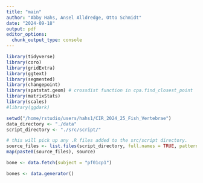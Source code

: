 ```yaml
---
title: "main"
author: "Abby Hahs, Ansel Alldredge, Otto Schmidt"
date: "2024-09-18"
output: pdf
editor_options: 
  chunk_output_type: console
---
```


```r
library(tidyverse)
library(coro)
library(gridExtra)
library(ggtext)
library(segmented)
library(changepoint)
library(spatstat.geom) # crossdist function in cpa.find_closest_point
library(matrixStats)
library(scales)
#library(ggdark) 

setwd("/home/rstudio/users/hahs1/CIR_2024_25_Fish_Vertebrae")
data_directory <- "./data"
script_directory <- "./src/script/"
```

```r
# this will pick up any .R files added to the src/script directory.
source_files <- list.files(script_directory, full.names = TRUE, pattern = "*.R", recursive = TRUE)
map(paste0(source_files), source)
```

```r
bone <- data.fetch(subject = "pf01cp1")
```

```r
bones <- data.generator()
```

